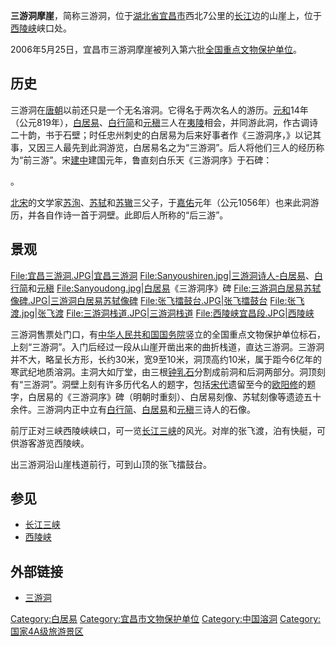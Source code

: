{{文物保护单位
| 级别 = 全国
| 图片 = [[File:Sanyoudong2.jpg|200px]]
| 名称 = 三游洞摩崖
| 编号 = 6-844
| 分类 = 古建筑
| 时代 = [[唐朝|唐]]至[[民國時期|民国]]
| 所在 = [[湖北省|湖北省]][[宜昌市|宜昌市]]
| 登录 = 2006年
| Cat = 湖北全国重点文物保护单位
}}
'''三游洞摩崖'''，简称三游洞，位于[[湖北省|湖北省]][[宜昌市|宜昌市]]西北7公里的[[长江|长江]]边的山崖上，位于[[西陵峡|西陵峡]]峡口处。

2006年5月25日，宜昌市三游洞摩崖被列入第六批[[全国重点文物保护单位|全国重点文物保护单位]]。

== 历史 ==
三游洞在[[唐朝|唐朝]]以前还只是一个无名溶洞。它得名于两次名人的游历。[[元和_(唐朝)|元和]]14年（公元819年），[[白居易|白居易]]、[[白行简|白行简]]和[[元稹|元稹]]三人在[[夷陵|夷陵]]相会，并同游此洞，作古调诗二十韵，书于石壁；时任忠州刺史的白居易为后来好事者作《三游洞序，》以记其事，又因三人最先到此洞游览，白居易名之为“三游洞”。后人将他们三人的经历称为“前三游”。宋[[建中|建中]]建国元年，鲁直刻白乐天《三游洞序》于石碑：

{{quote|平淮西之明年冬，予自江州司马授忠州刺史，微之自通州司马授虢州长史。又明年春，各祗命之郡，与知退偕行。三月十日参会于夷陵。翌日，微之反棹送予至下牢戍。又翌日，将别未忍，引舟上下者久之。酒酣，闻石间泉声，因舍棹进，策步入缺岸。初见石如叠如削，其怪者如引臂，如垂幢。次见泉，如泻如洒，其奇者如悬练，如不绝线。遂相与维舟岩下，率仆夫芟芜刈翳，梯危缒滑，休而复上者凡四五焉。仰睇俯察，绝无人迹，但水石相薄，磷磷凿凿，跳珠溅玉，惊动耳目。自未讫戌，爱不能去。俄而峡山昏黑，云破月出，光气含吐，互相明灭，昌荧玲珑，象生其中。虽有敏口，不能名状。既而，通夕不寐[36]，迨旦将去，怜奇惜别，且叹且言。知退曰：“斯境胜绝，天地间其有几乎?如之何府通津繇，岁代寂寥委置，罕有到者乎?”予曰：“借此喻彼，可为长太息者，岂独是哉，岂独是哉!”微之曰：“诚哉是。言讫，吾人难相逢，斯境不易得；今两偶于是，得无述乎?请各赋古调诗二十韵，书于石壁。乃命余序而记之。又以吾三人始游，故目为三游洞。洞在峡州上二十里北峰下两崖相鏖间。欲将来好事者知，故备书其事。唐元和十四年忠州刺史白居易撰。}}。

[[北宋|北宋]]的文学家[[苏洵|苏洵]]、[[苏轼|苏轼]]和[[苏辙|苏辙]]三父子，于[[嘉佑|嘉佑]]元年（公元1056年）也来此洞游历，并各自作诗一首于洞壁。此即后人所称的“后三游”。

== 景观 ==
<gallery>
File:宜昌三游洞.JPG|宜昌三游洞
File:Sanyoushiren.jpg|三游洞诗人-[[白居易|白居易]]、[[白行简|白行简]]和[[元稹|元稹]]
File:Sanyoudong.jpg|[[白居易|白居易]]《三游洞序》碑
File:三游洞白居易苏轼像碑.JPG|三游洞白居易苏轼像碑
File:张飞擂鼓台.JPG|张飞擂鼓台
File:张飞渡.jpg|张飞渡
File:三游洞栈道.JPG|三游洞栈道
File:西陵峡宜昌段.JPG|西陵峡
</gallery>
三游洞售票处门口，有[[中华人民共和国|中华人民共和国]][[中华人民共和国国务院|国务院]]竖立的全国重点文物保护单位标石，上刻“三游洞”。入门后经过一段从山崖开凿出来的曲折栈道，直达三游洞。三游洞并不大，略呈长方形，长约30米，宽9至10米，洞顶高约10米，属于距今6亿年的寒武纪地质溶洞。主洞大如厅堂，由三根[[钟乳石|钟乳石]]分割成前洞和后洞两部分。洞顶刻有“三游洞”。洞壁上刻有许多历代名人的题字，包括[[宋代|宋代]]遗留至今的[[欧阳修|欧阳修]]的题字，白居易的《三游洞序》碑（明朝时重刻）、白居易刻像、苏轼刻像等遗迹五十余件。三游洞内正中立有[[白行简|白行简]]、[[白居易|白居易]]和[[元稹|元稹]]三诗人的石像。

前厅正对三峡西陵峡峡口，可一览[[长江三峡|长江三峡]]的风光。对岸的张飞渡，泊有快艇，可供游客游览西陵峡。

出三游洞沿山崖栈道前行，可到山顶的张飞擂鼓台。

== 参见 ==

*[[长江三峡|长江三峡]]
*[[西陵峡|西陵峡]]

== 外部链接 ==
*[http://www.china.com.cn/chinese/zhuanti/sanxia/345422.htm 三游洞]{{Wayback|url=http://www.china.com.cn/chinese/zhuanti/sanxia/345422.htm |date=20081024143925 }}

{{湖北全国重点文物保护单位}}
[[Category:白居易|Category:白居易]]
[[Category:宜昌市文物保护单位|Category:宜昌市文物保护单位]]
[[Category:中国溶洞|Category:中国溶洞]]
[[Category:国家4A级旅游景区|Category:国家4A级旅游景区]]